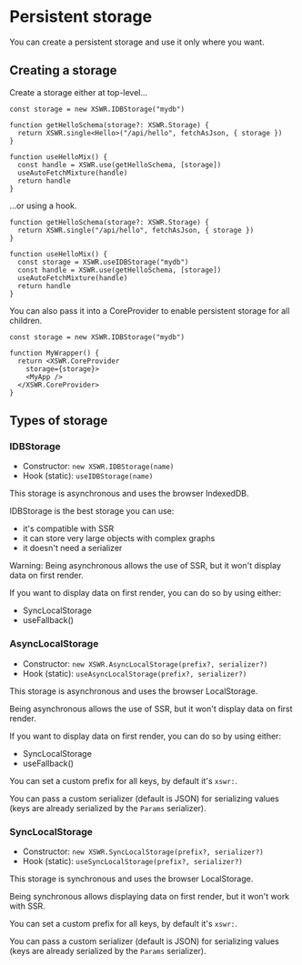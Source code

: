 # Persistent storage

You can create a persistent storage and use it only where you want.

## Creating a storage

Create a storage either at top-level...

```tsx
const storage = new XSWR.IDBStorage("mydb")

function getHelloSchema(storage?: XSWR.Storage) {
  return XSWR.single<Hello>("/api/hello", fetchAsJson, { storage })
}

function useHelloMix() {
  const handle = XSWR.use(getHelloSchema, [storage])
  useAutoFetchMixture(handle)
  return handle
}
```

...or using a hook.

```tsx
function getHelloSchema(storage?: XSWR.Storage) {
  return XSWR.single("/api/hello", fetchAsJson, { storage })
}

function useHelloMix() {
  const storage = XSWR.useIDBStorage("mydb")
  const handle = XSWR.use(getHelloSchema, [storage])
  useAutoFetchMixture(handle)
  return handle
}
```

You can also pass it into a CoreProvider to enable persistent storage for all children.

```tsx
const storage = new XSWR.IDBStorage("mydb")

function MyWrapper() {
  return <XSWR.CoreProvider
    storage={storage}>
    <MyApp />
  </XSWR.CoreProvider>
}
```

## Types of storage

### IDBStorage

- Constructor: `new XSWR.IDBStorage(name)`
- Hook (static): `useIDBStorage(name)`

This storage is asynchronous and uses the browser IndexedDB.

IDBStorage is the best storage you can use:
- it's compatible with SSR
- it can store very large objects with complex graphs
- it doesn't need a serializer

Warning: Being asynchronous allows the use of SSR, but it won't display data on first render.

If you want to display data on first render, you can do so by using either:
- SyncLocalStorage
- useFallback()

### AsyncLocalStorage

- Constructor: `new XSWR.AsyncLocalStorage(prefix?, serializer?)`
- Hook (static): `useAsyncLocalStorage(prefix?, serializer?)`

This storage is asynchronous and uses the browser LocalStorage.

Being asynchronous allows the use of SSR, but it won't display data on first render.

If you want to display data on first render, you can do so by using either:
- SyncLocalStorage
- useFallback()

You can set a custom prefix for all keys, by default it's `xswr:`.

You can pass a custom serializer (default is JSON) for serializing values (keys are already serialized by the `Params` serializer).

### SyncLocalStorage

- Constructor: `new XSWR.SyncLocalStorage(prefix?, serializer?)`
- Hook (static): `useSyncLocalStorage(prefix?, serializer?)`

This storage is synchronous and uses the browser LocalStorage.

Being synchronous allows displaying data on first render, but it won't work with SSR.

You can set a custom prefix for all keys, by default it's `xswr:`.

You can pass a custom serializer (default is JSON) for serializing values (keys are already serialized by the `Params` serializer).